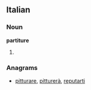 ==Italian==

===Noun===
'''partiture''' {{f}}

# {{plural of|[[partitura]]|lang=Italian}}

===Anagrams===
* {{alphagram|aeiprrttu}} [[pitturare#Italian|pitturare]], [[pitturerà#Italian|pitturerà]], [[reputarti#Italian|reputarti]]